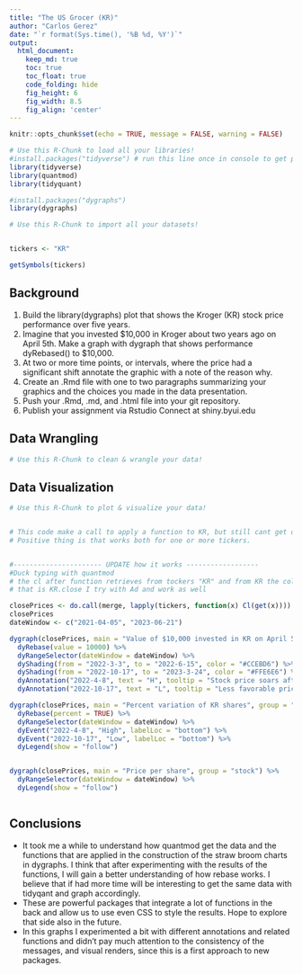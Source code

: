 ```yaml
---
title: "The US Grocer (KR)"
author: "Carlos Gerez"
date: "`r format(Sys.time(), '%B %d, %Y')`"
output:
  html_document:  
    keep_md: true
    toc: true
    toc_float: true
    code_folding: hide
    fig_height: 6
    fig_width: 8.5
    fig_align: 'center'
---
```


```r
knitr::opts_chunk$set(echo = TRUE, message = FALSE, warning = FALSE)
```

```r
# Use this R-Chunk to load all your libraries!
#install.packages("tidyverse") # run this line once in console to get package
library(tidyverse)
library(quantmod)
library(tidyquant)

#install.packages("dygraphs")
library(dygraphs)
```

```r
# Use this R-Chunk to import all your datasets!


tickers <- "KR"

getSymbols(tickers)


```

## Background
1. Build the library(dygraphs) plot that shows the Kroger (KR) stock price performance over five years.  
2. Imagine that you invested \$10,000 in Kroger about two years ago on April 5th. Make a graph with dygraph that shows performance dyRebased() to $10,000.  
3. At two or more time points, or intervals, where the price had a significant shift annotate the graphic with a note of the reason why.  
4. Create an .Rmd file with one to two paragraphs summarizing your graphics and the choices you made in the data presentation.  
5. Push your .Rmd, .md, and .html file into your git repository.  
6. Publish your assignment via Rstudio Connect at shiny.byui.edu

## Data Wrangling

```r
# Use this R-Chunk to clean & wrangle your data!

```

## Data Visualization

```r
# Use this R-Chunk to plot & visualize your data!


# This code make a call to apply a function to KR, but still cant get on how it works completelly.
# Positive thing is that works both for one or more tickers.


#---------------------- UPDATE how it works ------------------
#Duck typing with quantmod
# the cl after function retrieves from tockers "KR" and from KR the column that have cl
# that is KR.close I try with Ad and work as well

closePrices <- do.call(merge, lapply(tickers, function(x) Cl(get(x))))
closePrices
dateWindow <- c("2021-04-05", "2023-06-21")

dygraph(closePrices, main = "Value of $10,000 invested in KR on April 5th 2021", group = "stock") %>%
  dyRebase(value = 10000) %>%
  dyRangeSelector(dateWindow = dateWindow) %>% 
  dyShading(from = "2022-3-3", to = "2022-6-15", color = "#CCEBD6") %>%
  dyShading(from = "2022-10-17", to = "2023-3-24", color = "#FFE6E6") %>% 
  dyAnnotation("2022-4-8", text = "H", tooltip = "Stock price soars after Q4 results") %>%
  dyAnnotation("2022-10-17", text = "L", tooltip = "Less favorable pricing environment in 2022-2023")

dygraph(closePrices, main = "Percent variation of KR shares", group = "stock") %>%
  dyRebase(percent = TRUE) %>%
  dyRangeSelector(dateWindow = dateWindow) %>% 
  dyEvent("2022-4-8", "High", labelLoc = "bottom") %>%
  dyEvent("2022-10-17", "Low", labelLoc = "bottom") %>% 
  dyLegend(show = "follow") 


dygraph(closePrices, main = "Price per share", group = "stock") %>%
  dyRangeSelector(dateWindow = dateWindow) %>% 
  dyLegend(show = "follow") 



```

## Conclusions

- It took me a while to understand how quantmod get the data and the functions that are applied in the construction of the straw broom charts in dygraphs. I think that after experimenting with the results of the functions, I will gain a better understanding of how rebase works. I believe that if had more time will be interesting to get the same data with tidyqant and graph accordingly.   
- These are powerful packages that integrate a lot of functions in the back and allow us to use even CSS to style the results. Hope to explore that side also in the future.  
- In this graphs I experimented a bit with different annotations and related functions and didn't pay much attention to the consistency of the messages, and visual renders,  since this is a first approach to new packages.

 